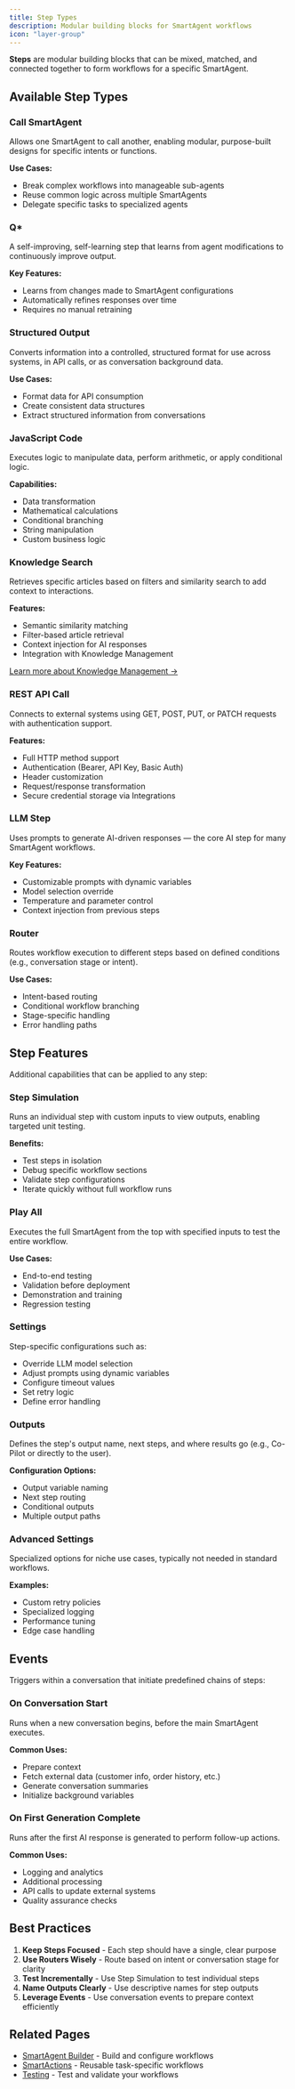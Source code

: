 ```yaml
---
title: Step Types
description: Modular building blocks for SmartAgent workflows
icon: "layer-group"
---
```


**Steps** are modular building blocks that can be mixed, matched, and connected together to form workflows for a specific SmartAgent.

## Available Step Types

### Call SmartAgent

Allows one SmartAgent to call another, enabling modular, purpose-built designs for specific intents or functions.

**Use Cases:**
- Break complex workflows into manageable sub-agents
- Reuse common logic across multiple SmartAgents
- Delegate specific tasks to specialized agents

### Q*

A self-improving, self-learning step that learns from agent modifications to continuously improve output.

**Key Features:**
- Learns from changes made to SmartAgent configurations
- Automatically refines responses over time
- Requires no manual retraining

### Structured Output

Converts information into a controlled, structured format for use across systems, in API calls, or as conversation background data.

**Use Cases:**
- Format data for API consumption
- Create consistent data structures
- Extract structured information from conversations

### JavaScript Code

Executes logic to manipulate data, perform arithmetic, or apply conditional logic.

**Capabilities:**
- Data transformation
- Mathematical calculations
- Conditional branching
- String manipulation
- Custom business logic

### Knowledge Search

Retrieves specific articles based on filters and similarity search to add context to interactions.

**Features:**
- Semantic similarity matching
- Filter-based article retrieval
- Context injection for AI responses
- Integration with Knowledge Management

[Learn more about Knowledge Management →](/platform/knowledgeManagement)

### REST API Call

Connects to external systems using GET, POST, PUT, or PATCH requests with authentication support.

**Features:**
- Full HTTP method support
- Authentication (Bearer, API Key, Basic Auth)
- Header customization
- Request/response transformation
- Secure credential storage via Integrations

### LLM Step

Uses prompts to generate AI-driven responses — the core AI step for many SmartAgent workflows.

**Key Features:**
- Customizable prompts with dynamic variables
- Model selection override
- Temperature and parameter control
- Context injection from previous steps

### Router

Routes workflow execution to different steps based on defined conditions (e.g., conversation stage or intent).

**Use Cases:**
- Intent-based routing
- Conditional workflow branching
- Stage-specific handling
- Error handling paths

## Step Features

Additional capabilities that can be applied to any step:

### Step Simulation

Runs an individual step with custom inputs to view outputs, enabling targeted unit testing.

**Benefits:**
- Test steps in isolation
- Debug specific workflow sections
- Validate step configurations
- Iterate quickly without full workflow runs

### Play All

Executes the full SmartAgent from the top with specified inputs to test the entire workflow.

**Use Cases:**
- End-to-end testing
- Validation before deployment
- Demonstration and training
- Regression testing

### Settings

Step-specific configurations such as:
- Override LLM model selection
- Adjust prompts using dynamic variables
- Configure timeout values
- Set retry logic
- Define error handling

### Outputs

Defines the step's output name, next steps, and where results go (e.g., Co-Pilot or directly to the user).

**Configuration Options:**
- Output variable naming
- Next step routing
- Conditional outputs
- Multiple output paths

### Advanced Settings

Specialized options for niche use cases, typically not needed in standard workflows.

**Examples:**
- Custom retry policies
- Specialized logging
- Performance tuning
- Edge case handling

## Events

Triggers within a conversation that initiate predefined chains of steps:

### On Conversation Start

Runs when a new conversation begins, before the main SmartAgent executes.

**Common Uses:**
- Prepare context
- Fetch external data (customer info, order history, etc.)
- Generate conversation summaries
- Initialize background variables

### On First Generation Complete

Runs after the first AI response is generated to perform follow-up actions.

**Common Uses:**
- Logging and analytics
- Additional processing
- API calls to update external systems
- Quality assurance checks

## Best Practices

1. **Keep Steps Focused** - Each step should have a single, clear purpose
2. **Use Routers Wisely** - Route based on intent or conversation stage for clarity
3. **Test Incrementally** - Use Step Simulation to test individual steps
4. **Name Outputs Clearly** - Use descriptive names for step outputs
5. **Leverage Events** - Use conversation events to prepare context efficiently

## Related Pages

- [SmartAgent Builder](/platform/smartAgentBuilder) - Build and configure workflows
- [SmartActions](/platform/smartAgentActions) - Reusable task-specific workflows
- [Testing](/platform/evals) - Test and validate your workflows
